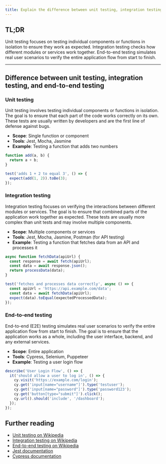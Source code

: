 ```yaml
---
title: Explain the difference between unit testing, integration testing, and end-to-end testing.
---
```


## TL;DR

Unit testing focuses on testing individual components or functions in isolation to ensure they work as expected. Integration testing checks how different modules or services work together. End-to-end testing simulates real user scenarios to verify the entire application flow from start to finish.

---

## Difference between unit testing, integration testing, and end-to-end testing

### Unit testing

Unit testing involves testing individual components or functions in isolation. The goal is to ensure that each part of the code works correctly on its own. These tests are usually written by developers and are the first line of defense against bugs.

- **Scope**: Single function or component
- **Tools**: Jest, Mocha, Jasmine
- **Example**: Testing a function that adds two numbers

```javascript
function add(a, b) {
  return a + b;
}

test('adds 1 + 2 to equal 3', () => {
  expect(add(1, 2)).toBe(3);
});
```

### Integration testing

Integration testing focuses on verifying the interactions between different modules or services. The goal is to ensure that combined parts of the application work together as expected. These tests are usually more complex than unit tests and may involve multiple components.

- **Scope**: Multiple components or services
- **Tools**: Jest, Mocha, Jasmine, Postman (for API testing)
- **Example**: Testing a function that fetches data from an API and processes it

```javascript
async function fetchData(apiUrl) {
  const response = await fetch(apiUrl);
  const data = await response.json();
  return processData(data);
}

test('fetches and processes data correctly', async () => {
  const apiUrl = 'https://api.example.com/data';
  const data = await fetchData(apiUrl);
  expect(data).toEqual(expectedProcessedData);
});
```

### End-to-end testing

End-to-end (E2E) testing simulates real user scenarios to verify the entire application flow from start to finish. The goal is to ensure that the application works as a whole, including the user interface, backend, and any external services.

- **Scope**: Entire application
- **Tools**: Cypress, Selenium, Puppeteer
- **Example**: Testing a user login flow

```javascript
describe('User Login Flow', () => {
  it('should allow a user to log in', () => {
    cy.visit('https://example.com/login');
    cy.get('input[name="username"]').type('testuser');
    cy.get('input[name="password"]').type('password123');
    cy.get('button[type="submit"]').click();
    cy.url().should('include', '/dashboard');
  });
});
```

## Further reading

- [Unit testing on Wikipedia](https://en.wikipedia.org/wiki/Unit_testing)
- [Integration testing on Wikipedia](https://en.wikipedia.org/wiki/Integration_testing)
- [End-to-end testing on Wikipedia](https://en.wikipedia.org/wiki/End-to-end_testing)
- [Jest documentation](https://jestjs.io/docs/getting-started)
- [Cypress documentation](https://docs.cypress.io/guides/overview/why-cypress)

